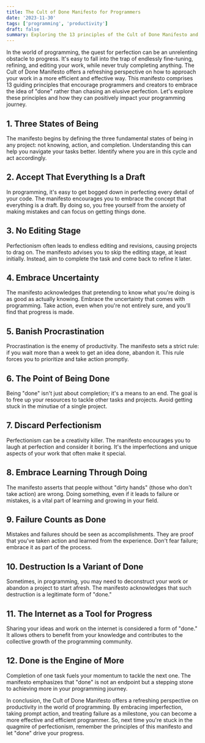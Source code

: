 ```yaml
---
title: The Cult of Done Manifesto for Programmers
date: '2023-11-30'
tags: ['programming', 'productivity']
draft: false
summary: Exploring the 13 principles of the Cult of Done Manifesto and how they can positively impact your programming journey
---
```


In the world of programming, the quest for perfection can be an unrelenting obstacle to progress. It's easy to fall into the trap of endlessly fine-tuning, refining, and editing your work, while never truly completing anything. The Cult of Done Manifesto offers a refreshing perspective on how to approach your work in a more efficient and effective way. This manifesto comprises 13 guiding principles that encourage programmers and creators to embrace the idea of "done" rather than chasing an elusive perfection. Let's explore these principles and how they can positively impact your programming journey.

## 1. Three States of Being

The manifesto begins by defining the three fundamental states of being in any project: not knowing, action, and completion. Understanding this can help you navigate your tasks better. Identify where you are in this cycle and act accordingly.

## 2. Accept That Everything Is a Draft

In programming, it's easy to get bogged down in perfecting every detail of your code. The manifesto encourages you to embrace the concept that everything is a draft. By doing so, you free yourself from the anxiety of making mistakes and can focus on getting things done.

## 3. No Editing Stage

Perfectionism often leads to endless editing and revisions, causing projects to drag on. The manifesto advises you to skip the editing stage, at least initially. Instead, aim to complete the task and come back to refine it later.

## 4. Embrace Uncertainty

The manifesto acknowledges that pretending to know what you're doing is as good as actually knowing. Embrace the uncertainty that comes with programming. Take action, even when you're not entirely sure, and you'll find that progress is made.

## 5. Banish Procrastination

Procrastination is the enemy of productivity. The manifesto sets a strict rule: if you wait more than a week to get an idea done, abandon it. This rule forces you to prioritize and take action promptly.

## 6. The Point of Being Done

Being "done" isn't just about completion; it's a means to an end. The goal is to free up your resources to tackle other tasks and projects. Avoid getting stuck in the minutiae of a single project.

## 7. Discard Perfectionism

Perfectionism can be a creativity killer. The manifesto encourages you to laugh at perfection and consider it boring. It's the imperfections and unique aspects of your work that often make it special.

## 8. Embrace Learning Through Doing

The manifesto asserts that people without "dirty hands" (those who don't take action) are wrong. Doing something, even if it leads to failure or mistakes, is a vital part of learning and growing in your field.

## 9. Failure Counts as Done

Mistakes and failures should be seen as accomplishments. They are proof that you've taken action and learned from the experience. Don't fear failure; embrace it as part of the process.

## 10. Destruction Is a Variant of Done

Sometimes, in programming, you may need to deconstruct your work or abandon a project to start afresh. The manifesto acknowledges that such destruction is a legitimate form of "done."

## 11. The Internet as a Tool for Progress

Sharing your ideas and work on the internet is considered a form of "done." It allows others to benefit from your knowledge and contributes to the collective growth of the programming community.

## 12. Done is the Engine of More

Completion of one task fuels your momentum to tackle the next one. The manifesto emphasizes that "done" is not an endpoint but a stepping stone to achieving more in your programming journey.

In conclusion, the Cult of Done Manifesto offers a refreshing perspective on productivity in the world of programming. By embracing imperfection, taking prompt action, and treating failure as a milestone, you can become a more effective and efficient programmer. So, next time you're stuck in the quagmire of perfectionism, remember the principles of this manifesto and let "done" drive your progress.
